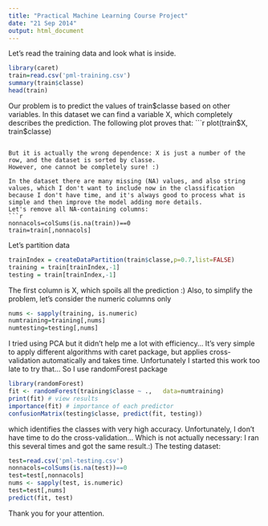 ```yaml
---
title: "Practical Machine Learning Course Project"
date: "21 Sep 2014"
output: html_document
---
```


Let's read the training data and look what is inside.

```r
library(caret)
train=read.csv('pml-training.csv')
summary(train$classe)
head(train)
```

Our problem is to predict the values of train$classe based on other variables.
In this dataset we can find a variable X, which completely describes the prediction. The following plot proves that:
```r
plot(train$X, train$classe)
```

But it is actually the wrong dependence: X is just a number of the row, and the dataset is sorted by classe.
However, one cannot be completely sure! :)

In the dataset there are many missing (NA) values, and also string values, which I don't want to include now in the classification because I don't have time, and it's always good to process what is simple and then improve the model adding more details.
Let's remove all NA-containing columns:
```r
nonnacols=colSums(is.na(train))==0
train=train[,nonnacols]
```

Let's partition data

```r
trainIndex = createDataPartition(train$classe,p=0.7,list=FALSE)
training = train[trainIndex,-1]
testing = train[trainIndex,-1]
```

The first column is X, which spoils all the prediction :)
Also, to simplify the problem, let's consider the numeric columns only

```r
nums <- sapply(training, is.numeric)
numtraining=training[,nums]
numtesting=testing[,nums]
```

I tried using PCA but it didn't help me a lot with efficiency...
It's very simple to apply different algorithms with caret package, but applies cross-validation automatically and takes time. Unfortunately I started this work too late to try that...
So I use randomForest package

```r
library(randomForest)
fit <- randomForest(training$classe ~ .,   data=numtraining)
print(fit) # view results 
importance(fit) # importance of each predictor
confusionMatrix(testing$classe, predict(fit, testing))
```

which identifies the classes with very high accuracy. Unfortunately, I don't have time to do the cross-validation... Which is not actually necessary: I ran this several times and got the same result.:) The testing dataset:

```r
test=read.csv('pml-testing.csv')
nonnacols=colSums(is.na(test))==0
test=test[,nonnacols]
nums <- sapply(test, is.numeric)
test=test[,nums]
predict(fit, test)
```

Thank you for your attention.
